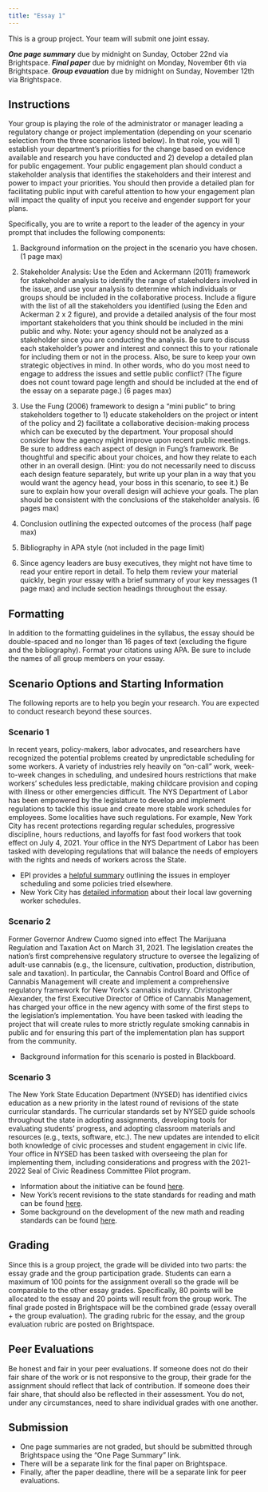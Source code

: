 ```yaml
---
title: "Essay 1"
---
```


:::{.callout-important}
This is a group project.  Your team will submit one joint essay.
:::

:::{.callout-note}
**_One page summary_** due by midnight on Sunday, October 22nd via Brightspace.
**_Final paper_** due by midnight on Monday, November 6th via Brightspace.
**_Group evauation_** due by midnight on Sunday, November 12th via Brightspace.
:::

## Instructions
Your group is playing the role of the administrator or manager leading a regulatory change or project implementation (depending on your scenario selection from the three scenarios listed below). In that role, you will 1) establish your department’s priorities for the change based on evidence available and research you have conducted and 2) develop a detailed plan for public engagement. Your public engagement plan should conduct a stakeholder analysis that identifies the stakeholders and their interest and power to impact your priorities. You should then provide a detailed plan for facilitating public input with careful attention to how your engagement plan will impact the quality of input you receive and engender support for your plans. 

Specifically, you are to write a report to the leader of the agency in your prompt that includes the following components:

  1. Background information on the project in the scenario you have chosen.  (1 page max)

  2.	Stakeholder Analysis: Use the Eden and Ackermann (2011) framework for stakeholder analysis to identify the range of stakeholders involved in the issue, and use your analysis to determine which individuals or groups should be included in the collaborative process. Include a figure with the list of all the stakeholders you identified (using the Eden and Ackerman 2 x 2 figure), and provide a detailed analysis of the four most important stakeholders that you think should be included in the mini public and why. Note: your agency should not be analyzed as a stakeholder since you are conducting the analysis.  Be sure to discuss each stakeholder’s power and interest and connect this to your rationale for including them or not in the process. Also, be sure to keep your own strategic objectives in mind. In other words, who do you most need to engage to address the issues and settle public conflict? (The figure does not count toward page length and should be included at the end of the essay on a separate page.) (6 pages max)

  3.	Use the Fung (2006) framework to design a “mini public” to bring stakeholders together to 1) educate stakeholders on the project or intent of the policy and 2) facilitate a collaborative decision-making process which can be executed by the department.  Your proposal should consider how the agency might improve upon recent public meetings.  Be sure to address each aspect of design in Fung’s framework. Be thoughtful and specific about your choices, and how they relate to each other in an overall design. (Hint: you do not necessarily need to discuss each design feature separately, but write up your plan in a way that you would want the agency head, your boss in this scenario, to see it.) Be sure to explain how your overall design will achieve your goals. The plan should be consistent with the conclusions of the stakeholder analysis. (6 pages max)

  4.	Conclusion outlining the expected outcomes of the process (half page max)

  5.	Bibliography in APA style (not included in the page limit)

  6.	Since agency leaders are busy executives, they might not have time to read your entire report in detail.  To help them review your material quickly, begin your essay with a brief summary of your key messages (1 page max) and include section headings throughout the essay.

## Formatting
In addition to the formatting guidelines in the syllabus, the essay should be double-spaced and no longer than 16 pages of text (excluding the figure and the bibliography).  Format your citations using APA.  Be sure to include the names of all group members on your essay.

## Scenario Options and Starting Information
The following reports are to help you begin your research.  You are expected to conduct research beyond these sources.

### Scenario 1
In recent years, policy-makers, labor advocates, and researchers have recognized the potential problems created by unpredictable scheduling for some workers. A variety of industries rely heavily on “on-call” work, week-to-week changes in scheduling, and undesired hours restrictions that make workers’ schedules less predictable, making childcare provision and coping with illness or other emergencies difficult. The NYS Department of Labor has been empowered by the legislature to develop and implement regulations to tackle this issue and create more stable work schedules for employees. Some localities have such regulations. For example, New York City has recent protections regarding regular schedules, progressive discipline, hours reductions, and layoffs for fast food workers that took effect on July 4, 2021. Your office in the NYS Department of Labor has been tasked with developing regulations that will balance the needs of employers with the rights and needs of workers across the State. 

- EPI provides a [helpful summary](https://www.epi.org/publication/fair-workweek-laws-help-more-than-1-8-million-workers/) outlining the issues in employer scheduling and some policies tried elsewhere.
- New York City has [detailed information](https://www1.nyc.gov/site/dca/workers/workersrights/fastfood-retail-workers.page) about their local law governing worker schedules.

### Scenario 2
Former Governor Andrew Cuomo signed into effect The Marijuana Regulation and Taxation Act on March 31, 2021. The legislation creates the nation’s first comprehensive regulatory structure to oversee the legalizing of adult-use cannabis (e.g., the licensure, cultivation, production, distribution, sale and taxation). In particular, the Cannabis Control Board and Office of Cannabis Management will create and implement a comprehensive regulatory framework for New York's cannabis industry. Christopher Alexander, the first Executive Director of Office of Cannabis Management, has charged your office in the new agency with some of the first steps to the legislation’s implementation. You have been tasked with leading the project that will create rules to more strictly regulate smoking cannabis in public and for ensuring this part of the implementation plan has support from the community.

- Background information for this scenario is posted in Blackboard.

### Scenario 3
The New York State Education Department (NYSED) has identified civics education as a new priority in the latest round of revisions of the state curricular standards. The curricular standards set by NYSED guide schools throughout the state in adopting assignments, developing tools for evaluating students’ progress, and adopting classroom materials and resources (e.g., texts, software, etc.). The new updates are intended to elicit both knowledge of civic processes and student engagement in civic life. Your office in NYSED has been tasked with overseeing the plan for implementing them, including considerations and progress with the 2021-2022 Seal of Civic Readiness Committee Pilot program. 

- Information about the initiative can be found [here](http://www.nysed.gov/curriculum-instruction/civic-readiness-initiative).
- New York’s recent revisions to the state standards for reading and math can be found [here](http://www.nysed.gov/next-generation-learning-standards).
- Some background on the development of the new math and reading standards can be found [here](https://www.edweek.org/teaching-learning/new-york-has-rewritten-the-common-core-heres-what-you-need-to-know/2017/09).

## Grading
Since this is a group project, the grade will be divided into two parts: the essay grade and the group participation grade.  Students can earn a maximum of 100 points for the assignment overall so the grade will be comparable to the other essay grades.  Specifically, 80 points will be allocated to the essay and 20 points will result from the group work.  The final grade posted in Brightspace will be the combined grade (essay overall + the group evaluation). The grading rubric for the essay, and the group evaluation rubric are posted on Brightspace.

:::{.callout-tip}
## Peer Evaluations
Be honest and fair in your peer evaluations. If someone does not do their fair share of the work or is not responsive to the group, their grade for the assignment should reflect that lack of contribution. If someone does their fair share, that should also be reflected in their assessment. You do not, under any circumstances, need to share individual grades with one another.
:::

## Submission
- One page summaries are not graded, but should be submitted through Brightspace using the "One Page Summary" link.
- There will be a separate link for the final paper on Brightspace.
- Finally, after the paper deadline, there will be a separate link for peer evaluations.
